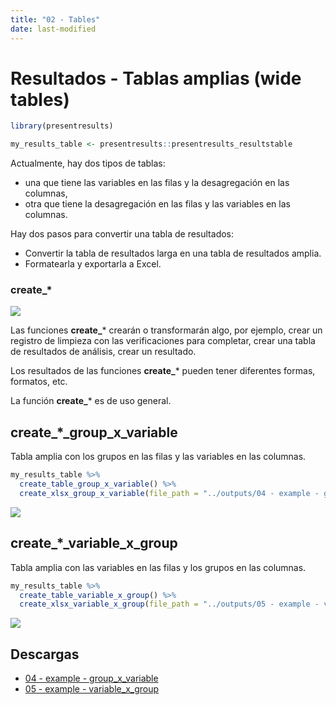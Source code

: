 ```yaml
---
title: "02 - Tables"
date: last-modified
---
```

# Resultados - Tablas amplias (wide tables)

```r
library(presentresults)

my_results_table <- presentresults::presentresults_resultstable
```

Actualmente, hay dos tipos de tablas:

- una que tiene las variables en las filas y la desagregación en las columnas,
- otra que tiene la desagregación en las filas y las variables en las columnas.

Hay dos pasos para convertir una tabla de resultados:

- Convertir la tabla de resultados larga en una tabla de resultados amplia.
- Formatearla y exportarla a Excel.


::: {.callout-tip appearance="minimal"}
### create\_\*

![](../config/images/verb - create.png)

Las funciones **create_**\* crearán o transformarán algo, por ejemplo, crear un registro de limpieza con las verificaciones para completar, crear una tabla de resultados de análisis, crear un resultado.

Los resultados de las funciones **create_**\* pueden tener diferentes formas, formatos, etc.

La función **create_**\* es de uso general.

:::

## create_*_group_x_variable

Tabla amplia con los grupos en las filas y las variables en las columnas.


```r
my_results_table %>% 
  create_table_group_x_variable() %>% 
  create_xlsx_group_x_variable(file_path = "../outputs/04 - example - group_x_variable.xlsx", overwrite = T)
```

![](../config/images/table group x variables.png)

## create_*_variable_x_group

Tabla amplia con las variables en las filas y los grupos en las columnas.


```r
my_results_table %>% 
  create_table_variable_x_group() %>%
  create_xlsx_variable_x_group(file_path = "../outputs/05 - example - variable_x_group.xlsx", overwrite = T)
```

![](../config/images/table variables x group.png)

## Descargas

- [04 - example - group_x_variable](../outputs/04 - example - group_x_variable.xlsx)
- [05 - example - variable_x_group](../outputs/05 - example - variable_x_group.xlsx)
